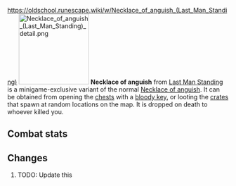 https://oldschool.runescape.wiki/w/Necklace_of_anguish_(Last_Man_Standing)
{{Infobox Item
|name = Necklace of anguish
|image = [[File:Necklace of anguish (Last Man Standing).png]]
|release = [[4 August]] [[2016]]
|update = Last Man Standing Beta and Splashing Restrictions  # TODO: Update this
|members = No
|quest = No
|tradeable = No
|placeholder = No
|equipable = Yes
|stackable = No
|noteable = Yes
|options = Wear, Drop
|examine = A deep sense of anguish burns within this powerful necklace.
|value = 10
|alchable = No
|weight = 0.01
|id = 27172
}}
[[File:Necklace of anguish (Last Man Standing) detail.png|160px|left]]
'''Necklace of anguish''' from [[Last Man Standing]] is a minigame-exclusive variant of the normal [[Necklace of anguish]]. It can be obtained from opening the [[Chest (Last Man Standing)|chests]] with a [[bloody key]], or looting the [[Crate (Last Man Standing)|crates]] that spawn at random locations on the map. It is dropped on death to whoever killed you.

==Combat stats==
{{Infobox Bonuses
|astab = 0
|aslash = 0
|acrush = 0
|amagic = 0
|arange = 15
|dstab = 0
|dslash = 0
|dcrush = 0
|dmagic = 0
|drange = 0
|str = 0
|rstr = 5
|mdmg = 0
|prayer = 2
|slot = neck
|image = [[File:Necklace of anguish (Last Man Standing) equipped male.png|160px]]
|altimage = [[File:Necklace of anguish (Last Man Standing) equipped female.png|160px]]
}}

==Changes==
# TODO: Update this
{{Subject changes header}}
{{Subject changes
|date = 4 August 2016
|update = Last Man Standing
|change = The item was made fully available with the release of Last Man Standing.
}}
{{Subject changes footer}}

{{Last Man Standing In-game Items}}
